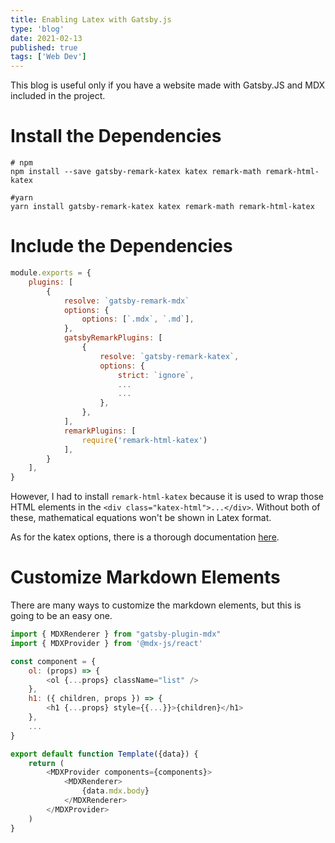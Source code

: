 ---
title: Enabling Latex with Gatsby.js
type: 'blog'
date: 2021-02-13
published: true
tags: ['Web Dev']
---

This blog is useful only if you have a website made with Gatsby.JS and MDX included in the project.

# Install the Dependencies

```bash:title=terminal
# npm
npm install --save gatsby-remark-katex katex remark-math remark-html-katex

#yarn
yarn install gatsby-remark-katex katex remark-math remark-html-katex
```

# Include the Dependencies

```javascript:title=./gatsby-config.js
module.exports = {
    plugins: [
        {
            resolve: `gatsby-remark-mdx`
            options: {
                options: [`.mdx`, `.md`],
            },
            gatsbyRemarkPlugins: [
                {
                    resolve: `gatsby-remark-katex`,
                    options: {
                        strict: `ignore`,
                        ...
                        ...
                    },
                },
            ],
            remarkPlugins: [
                require('remark-html-katex')
            ],
        }
    ],
}
```

However, I had to install `remark-html-katex` because it is used to wrap those HTML elements in the `<div class="katex-html">...</div>`.
Without both of these, mathematical equations won't be shown in Latex format.

As for the katex options, there is a thorough documentation [here](https://katex.org/docs/options.html).

# Customize Markdown Elements

There are many ways to customize the markdown elements, but this is going to be an easy one.

```javascript:title=./src/templates/blogpost-template.js
import { MDXRenderer } from "gatsby-plugin-mdx"
import { MDXProvider } from '@mdx-js/react'

const component = {
    ol: (props) => {
        <ol {...props} className="list" />
    },
    h1: ({ children, props }) => {
        <h1 {...props} style={{...}}>{children}</h1>
    },
    ...
}

export default function Template({data}) {
    return (
        <MDXProvider components={components}>
            <MDXRenderer>
                {data.mdx.body}
            </MDXRenderer>
        </MDXProvider>
    )
}
```
